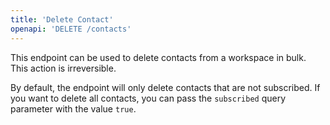 ```yaml
---
title: 'Delete Contact'
openapi: 'DELETE /contacts'
---
```


This endpoint can be used to delete contacts from a workspace in bulk. This action is irreversible.

By default, the endpoint will only delete contacts that are not subscribed. If you want to delete all contacts, you can pass the `subscribed` query parameter with the value `true`.
